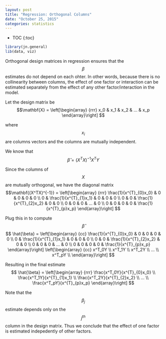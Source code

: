 ```yaml
---
layout: post
title: "Regression: Orthogonal Columns"
date: "October 25, 2015"
categories: statistics
---
```


* TOC
{:toc}

```r
library(jn.general)
lib(data, viz)
```

Orthogonal design matrices in regression ensures that the $$\beta$$ estimates do not depend on each ohter. In other words, because there is no collinearity between columns, the effect of one factor or interaction can be estimated separately from the effect of any other factor/interaction in the model.

Let the design matrix be
$$\mathbf{X} = \left[\begin{array}
{rrr}
x_0 & x_1 & x_2 & ... & x_p
\end{array}\right]
$$

where $$x_i$$ are columns vectors and the columns are mutually independent.

We know that
$$ \hat{\beta} = (X^TX)^{-1}X^TY $$

Since the columns of $$X$$ are mutually orthogonal, we have the diagonal matrix
$$\mathbf{(X^TX)^{-1}} = \left[\begin{array}
{rrr}
\frac{1}{x^{T}_{0}x_0} & 0 & 0 & 0 & 0 \\
0 & \frac{1}{x^{T}_{1}x_1} & 0 & 0 & 0 \\
0 & 0 & \frac{1}{x^{T}_{2}x_2} & 0 & 0 \\
0 & 0 & 0 & ... & 0 \\
0 & 0 & 0 & 0 & \frac{1}{x^{T}_{p}x_p} 
\end{array}\right]
$$

Plug this in to compute $$ \hat{\beta} $$
$$ \hat{\beta} = \left[\begin{array}
{cc}
\frac{1}{x^{T}_{0}x_0} & 0 & 0 & 0 & 0 \\
0 & \frac{1}{x^{T}_{1}x_1} & 0 & 0 & 0 \\
0 & 0 & \frac{1}{x^{T}_{2}x_2} & 0 & 0 \\
0 & 0 & 0 & ... & 0 \\
0 & 0 & 0 & 0 & \frac{1}{x^{T}_{p}x_p} 
\end{array}\right]
\left[\begin{array}
{cc}
x^T_0Y \\
x^T_1Y \\
x^T_2Y \\
... \\
x^T_pY \\
\end{array}\right]
$$

Resulting in the final estimate
$$ \hat{\beta} = \left[\begin{array}
{rrr}
\frac{x^T_0Y}{x^{T}_{0}x_0}  \\
\frac{x^T_1Y}{x^{T}_{1}x_1}  \\
\frac{x^T_2Y}{x^{T}_{2}x_2} \\
... \\
\frac{x^T_pY}{x^{T}_{p}x_p} 
\end{array}\right]
$$


Note that the $$\beta_j$$ estimate depends only on the $$j^{th}$$ column in the design matrix. Thus we conclude that the effect of one factor is estimated indepedently of other factors.

